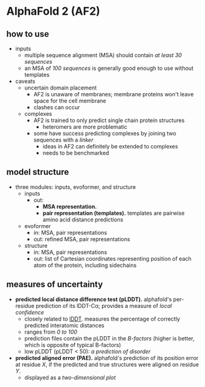 # AlphaFold 2 (AF2)

## how to use
- inputs
    - multiple sequence alignment (MSA) should contain _at least 30 sequences_
    - an MSA of _100 sequences_ is generally good enough to use without templates
- caveats
    - uncertain domain placement
        - AF2 is unaware of membranes; membrane proteins won't leave space for the cell membrane
        - clashes can occur
    - complexes
        - AF2 is trained to only predict single chain protein structures
            - heteromers are more problematic 
        - some have success predicting complexes by joining two sequences with a _linker_
            - ideas in AF2 can definitely be extended to complexes
            - needs to be benchmarked

## model structure
- three modules: inputs, evoformer, and structure
    - inputs
        - out:
            - **MSA representation.**
            - **pair representation (templates).** templates are pairwise amino acid distance predictions
    - evoformer
        - in: MSA, pair representations
        - out: refined MSA, pair representations
    - structure
        - in: MSA, pair representations
        - out: list of Cartesian coordinates representing position of each atom of the protein, including sidechains

## measures of uncertainty
- **predicted local distance difference test (pLDDT).** alphafold's per-residue prediction of its lDDT-Cα; provides a measure of _local confidence_
    - closely related to [lDDT](https://www.ncbi.nlm.nih.gov/pmc/articles/PMC3799472/). measures the percentage of correctly predicted interatomic distances
    - ranges from _0 to 100_
    - prediction files contain the pLDDT in the _B-factors_ (higher is better, which is opposite of typical B-factors)
    - low pLDDT (pLDDT < 50): _a prediction of disorder_
- **predicted aligned error (PAE).** alphafold's prediction of its position error at residue $X$, if the predicted and true structures were aligned on residue $Y$.
    - displayed as a _two-dimensional plot_
